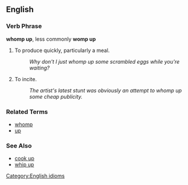 ==English==

===Verb Phrase===
[[Category:English idioms]]
'''whomp up''', less commonly '''womp up'''

# To produce quickly, particularly a meal.
#: ''Why don't I just whomp up some scrambled eggs while you're waiting?''
# To incite.
#: ''The artist's latest stunt was obviously an attempt to whomp up some cheap publicity.''

===Related Terms===
*[[whomp]]
*[[up]]

===See Also===
*[[cook up]]
*[[whip up]]